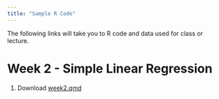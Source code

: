 ```yaml
---
title: "Sample R Code"
---
```


The following links will take you to R code and data used for class or lecture.

# Week 2 - Simple Linear Regression
1.  <i class="bi bi-download"></i> Download [week2.qmd](https://drive.google.com/file/d/1L1tNpKcMumnlCdxaUBUoFXYeBlrvw9u5/view?usp=sharing)
